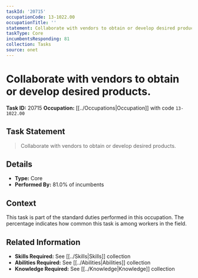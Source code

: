 ```yaml
---
taskId: '20715'
occupationCode: 13-1022.00
occupationTitle: ''
statement: Collaborate with vendors to obtain or develop desired products.
taskType: Core
incumbentsResponding: 81
collection: Tasks
source: onet
---
```

# Collaborate with vendors to obtain or develop desired products.

**Task ID:** 20715
**Occupation:** [[../Occupations|Occupation]] with code `13-1022.00`

## Task Statement

> Collaborate with vendors to obtain or develop desired products.

## Details

- **Type:** Core
- **Performed By:** 81.0% of incumbents

## Context

This task is part of the standard duties performed in this occupation. The percentage indicates how common this task is among workers in the field.

## Related Information

- **Skills Required:** See [[../Skills|Skills]] collection
- **Abilities Required:** See [[../Abilities|Abilities]] collection
- **Knowledge Required:** See [[../Knowledge|Knowledge]] collection
